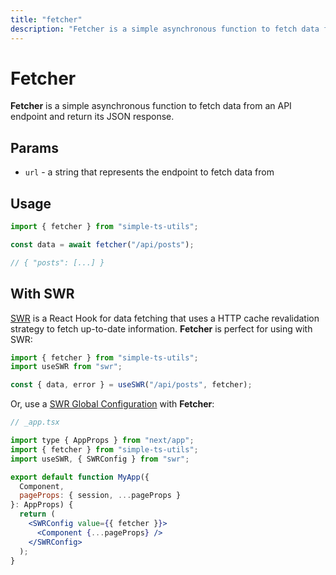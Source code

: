 ```yaml
---
title: "fetcher"
description: "Fetcher is a simple asynchronous function to fetch data from an API endpoint and return its JSON response."
---
```


# Fetcher

**Fetcher** is a simple asynchronous function to fetch data from an API endpoint and return its JSON response.

## Params

- `url` - a string that represents the endpoint to fetch data from

## Usage

```jsx
import { fetcher } from "simple-ts-utils";

const data = await fetcher("/api/posts");

// { "posts": [...] }
```

## With SWR

[SWR](https://swr.vercel.app/) is a React Hook for data fetching that uses a HTTP cache revalidation strategy to fetch up-to-date information. **Fetcher** is perfect for using with SWR:

```jsx
import { fetcher } from "simple-ts-utils";
import useSWR from "swr";

const { data, error } = useSWR("/api/posts", fetcher);
```

Or, use a [SWR Global Configuration](https://swr.vercel.app/docs/global-configuration) with **Fetcher**:

```jsx
// _app.tsx

import type { AppProps } from "next/app";
import { fetcher } from "simple-ts-utils";
import useSWR, { SWRConfig } from "swr";

export default function MyApp({
  Component,
  pageProps: { session, ...pageProps }
}: AppProps) {
  return (
    <SWRConfig value={{ fetcher }}>
      <Component {...pageProps} />
    </SWRConfig>
  );
}
```
